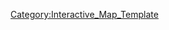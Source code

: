 {{overlay
|image = Almi-map1.jpg
|width        = {{MapRatio|375|{{{ratio|1|mapwidth=1}}}}}
|height       = {{MapRatio|186|{{{ratio|1|mapheight=1}}}}}
|AjaxXMLRequest = {{{AjaxXMLRequest|0}}}

|columns      = 0
|grid         = 0

|highlight    = 0
|collapsible  = 0

|popupPrefix = World_5_1_

|overlayNoHeader = 0

|overlayHeaderText = World 5-1
|overlayHeaderTextLink = World 5
|overlayNoHeader = 
|overlayTemplateName = Template:World5-1
|categoryName  = World5-1
}}
<noinclude>
[[Category:Interactive_Map_Template]]
</noinclude>